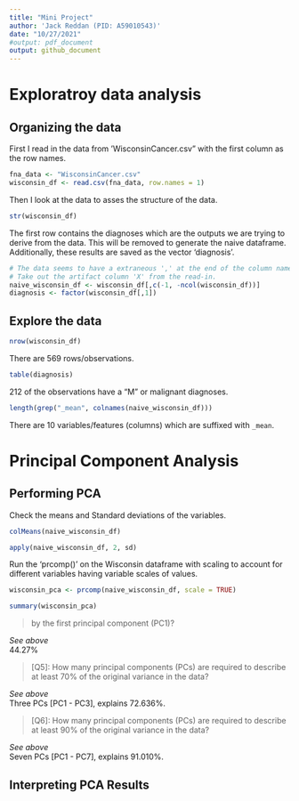 ```yaml
---
title: "Mini Project"
author: 'Jack Reddan (PID: A59010543)'
date: "10/27/2021"
#output: pdf_document
output: github_document
---
```

# Exploratroy data analysis  
  
## Organizing the data  

First I read in the data from 'WisconsinCancer.csv" with the first column as the row names.  

```r
fna_data <- "WisconsinCancer.csv"
wisconsin_df <- read.csv(fna_data, row.names = 1)
```

Then I look at the data to asses the structure of the data.  

```r
str(wisconsin_df)
```
  
The first row contains the diagnoses which are the outputs we are trying to
derive from the data. This will be removed to generate the naive dataframe.
Additionally, these results are saved as the vector 'diagnosis'.

```r
# The data seems to have a extraneous ',' at the end of the column names
# Take out the artifact column 'X' from the read-in.
naive_wisconsin_df <- wisconsin_df[,c(-1, -ncol(wisconsin_df))]
diagnosis <- factor(wisconsin_df[,1])
```

## Explore the data

>[Q1]: How many observations are in the dataset?  

```r
nrow(wisconsin_df)
```
  
There are 569 rows/observations.  
  
>[Q2]: How many of the observations have a malignant diagnoses?  
  
```r
table(diagnosis)
```
  
212 of the observations have a "M" or malignant diagnoses.  
  
>[Q3]: How many variables/features in the data are suffixed with `_mean`?  
  
```r
length(grep("_mean", colnames(naive_wisconsin_df)))
```
  
There are 10 variables/features (columns) which are suffixed with `_mean`.  
  
# Principal Component Analysis  
  
## Performing PCA  
  
Check the means and Standard deviations of the variables.  

```r
colMeans(naive_wisconsin_df)
```
  
```r
apply(naive_wisconsin_df, 2, sd)
```

Run the 'prcomp()' on the Wisconsin dataframe with scaling to account for 
different variables having variable scales of values.  
  
```r
wisconsin_pca <- prcomp(naive_wisconsin_df, scale = TRUE)
```

```r
summary(wisconsin_pca)
```

>[Q4]: From your results, what proportion of the original variance is captured 
by the first principal component (PC1)?  
  
*See above*  
44.27%  
  
>[Q5]: How many principal components (PCs) are required to describe at least 70% 
of the original variance in the data?  
  
*See above*  
Three PCs [PC1 - PC3], explains 72.636%.  
  
>[Q6]: How many principal components (PCs) are required to describe at least 90%
of the original variance in the data?  
  
*See above*  
Seven PCs [PC1 - PC7], explains 91.010%.  
  
## Interpreting PCA Results  
  
```r

```

